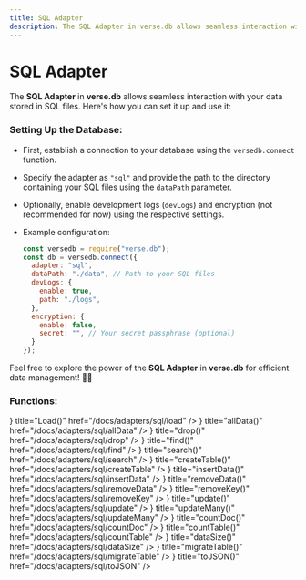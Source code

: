 ```yaml
---
title: SQL Adapter
description: The SQL Adapter in verse.db allows seamless interaction with your data stored in SQL files. Here's how you can set it up and use it
---
```



# SQL Adapter

The **SQL Adapter** in **verse.db** allows seamless interaction with your data stored in SQL files. Here's how you can set it up and use it:

### Setting Up the Database:
   - First, establish a connection to your database using the `versedb.connect` function.
   - Specify the adapter as `"sql"` and provide the path to the directory containing your SQL files using the `dataPath` parameter.
   - Optionally, enable development logs (`devLogs`) and encryption (not recommended for now) using the respective settings.
   - Example configuration:

     ```javascript
     const versedb = require("verse.db");
     const db = versedb.connect({
       adapter: "sql",
       dataPath: "./data", // Path to your SQL files
       devLogs: {
         enable: true,
         path: "./logs",
       },
       encryption: {
         enable: false,
         secret: "", // Your secret passphrase (optional)
       }
     });
     ```

Feel free to explore the power of the **SQL Adapter** in **verse.db** for efficient data management! 📂✨

### Functions:

<Cards>
  <Card icon={<ArrowRightIcon />} title="Load()" href="/docs/adapters/sql/load" />
  <Card icon={<ArrowRightIcon />} title="allData()" href="/docs/adapters/sql/allData" />
  <Card icon={<ArrowRightIcon />} title="drop()" href="/docs/adapters/sql/drop" />
  <Card icon={<ArrowRightIcon />} title="find()" href="/docs/adapters/sql/find" />
  <Card icon={<ArrowRightIcon />} title="search()" href="/docs/adapters/sql/search" />
  <Card icon={<ArrowRightIcon />} title="createTable()" href="/docs/adapters/sql/createTable" />
  <Card icon={<ArrowRightIcon />} title="insertData()" href="/docs/adapters/sql/insertData" />
  <Card icon={<ArrowRightIcon />} title="removeData()" href="/docs/adapters/sql/removeData" />
  <Card icon={<ArrowRightIcon />} title="removeKey()" href="/docs/adapters/sql/removeKey" />
  <Card icon={<ArrowRightIcon />} title="update()" href="/docs/adapters/sql/update" />
  <Card icon={<ArrowRightIcon />} title="updateMany()" href="/docs/adapters/sql/updateMany" />
  <Card icon={<ArrowRightIcon />} title="countDoc()" href="/docs/adapters/sql/countDoc" />
  <Card icon={<ArrowRightIcon />} title="countTable()" href="/docs/adapters/sql/countTable" />
  <Card icon={<ArrowRightIcon />} title="dataSize()" href="/docs/adapters/sql/dataSize" />
  <Card icon={<ArrowRightIcon />} title="migrateTable()" href="/docs/adapters/sql/migrateTable" />
  <Card icon={<ArrowRightIcon />} title="toJSON()" href="/docs/adapters/sql/toJSON" />
</Cards>